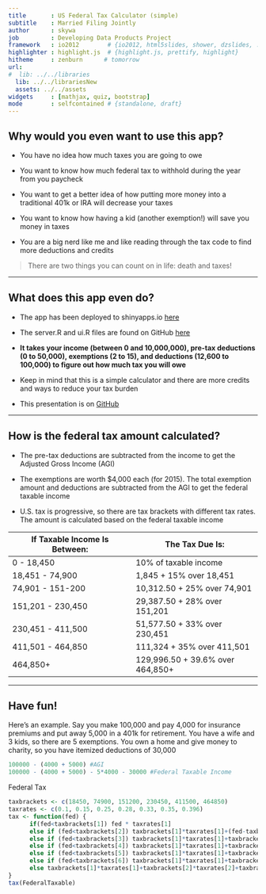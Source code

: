 ```yaml
---
title       : US Federal Tax Calculator (simple)
subtitle    : Married Filing Jointly
author      : skywa
job         : Developing Data Products Project
framework   : io2012        # {io2012, html5slides, shower, dzslides, ...}
highlighter : highlight.js  # {highlight.js, prettify, highlight}
hitheme     : zenburn      # tomorrow
url:
#  lib: ../../libraries
  lib: ../../librariesNew
  assets: ../../assets
widgets     : [mathjax, quiz, bootstrap]
mode        : selfcontained # {standalone, draft}
---
```


## Why would you even want to use this app?

- You have no idea how much taxes you are going to owe

- You want to know how much federal tax to withhold during the year from you paycheck

- You want to get a better idea of how putting more money into a traditional 401k or IRA will decrease your taxes

- You want to know how having a kid (another exemption!) will save you money in taxes

- You are a big nerd like me and like reading through the tax code to find more deductions and credits

> There are two things you can count on in life: death and taxes!

---

## What does this app even do?

- The app has been deployed to shinyapps.io [here](https://skywa.shinyapps.io/TaxCalculator/)

- The server.R and ui.R files are found on GitHub [here](https://github.com/skywa/TaxCalculatorApp)

- **It takes your income (between 0 and 10,000,000), pre-tax deductions (0 to 50,000), exemptions (2 to 15), and deductions (12,600 to 100,000) to figure out how much tax you will owe**

- Keep in mind that this is a simple calculator and there are more credits and ways to reduce your tax burden

- This presentation is on [GitHub](https://github.com/skywa/TaxCalculatorApp)

---

## How is the federal tax amount calculated?

- The pre-tax deductions are subtracted from the income to get the Adjusted Gross Income (AGI)

- The exemptions are worth $4,000 each (for 2015). The total exemption amount and deductions are subtracted from the AGI to get the federal taxable income

- U.S. tax is progressive, so there are tax brackets with different tax rates. The amount is calculated based on the federal taxable income

|  **If Taxable Income Is Between:**  |  **The   Tax Due Is:**               |
|-------------------------------------|--------------------------------------|
|  0   - 18,450                      |  10% of taxable income               |
|  18,451 - 74,900                  |  1,845 + 15% over 18,451           |
|  74,901 - 151-200                 |  10,312.50 + 25% over 74,901       |
|  151,201 - 230,450                |  29,387.50 + 28% over 151,201      |
|  230,451 - 411,500                |  51,577.50 + 33% over 230,451      |
|  411,501 - 464,850                |  111,324 + 35% over 411,501        |
|  464,850+                          |  129,996.50 + 39.6% over 464,850+  |

---

## Have fun!

Here's an example. Say you make 100,000 and pay 4,000 for insurance premiums and put away 5,000 in a 401k for retirement. You have a wife and 3 kids, so there are 5 exemptions. You own a home and give money to charity, so you have itemized deductions of 30,000
```r
100000 - (4000 + 5000) #AGI
100000 - (4000 + 5000) - 5*4000 - 30000 #Federal Taxable Income
```
Federal Tax
```r
taxbrackets <- c(18450, 74900, 151200, 230450, 411500, 464850)
taxrates <- c(0.1, 0.15, 0.25, 0.28, 0.33, 0.35, 0.396)
tax <- function(fed) {
      if(fed<taxbrackets[1]) fed * taxrates[1]
      else if (fed<taxbrackets[2]) taxbrackets[1]*taxrates[1]+(fed-taxbrackets[1])*taxrates[2]
      else if (fed<taxbrackets[3]) taxbrackets[1]*taxrates[1]+taxbrackets[2]*taxrates[2]+(fed-taxbrackets[2])*taxrates[3]
      else if (fed<taxbrackets[4]) taxbrackets[1]*taxrates[1]+taxbrackets[2]*taxrates[2]+taxbrackets[3]*taxrates[3]+(fed-taxbrackets[3])*taxrates[4]
      else if (fed<taxbrackets[5]) taxbrackets[1]*taxrates[1]+taxbrackets[2]*taxrates[2]+taxbrackets[3]*taxrates[3]+taxbrackets[4]*taxrates[4]+(fed-taxbrackets[4])*taxrates[5]
      else if (fed<taxbrackets[6]) taxbrackets[1]*taxrates[1]+taxbrackets[2]*taxrates[2]+taxbrackets[3]*taxrates[3]+taxbrackets[4]*taxrates[4]+taxbrackets[5]*taxrates[5]+(fed-taxbrackets[5])*taxrates[6]
      else taxbrackets[1]*taxrates[1]+taxbrackets[2]*taxrates[2]+taxbrackets[3]*taxrates[3]+taxbrackets[4]*taxrates[4]+taxbrackets[5]*taxrates[5]+taxbrackets[6]*taxrates[6]+(fed-taxbrackets[6])*taxrates[7]      
}
tax(FederalTaxable) 
```


